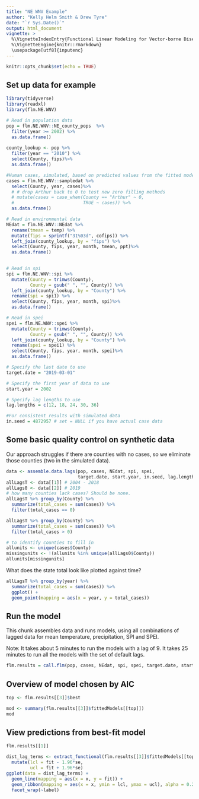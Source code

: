 ```yaml
---
title: "NE WNV Example"
author: "Kelly Helm Smith & Drew Tyre"
date: "`r Sys.Date()`"
output: html_document
vignette: >
  %\VignetteIndexEntry{Functional Linear Modeling for Vector-borne Disease}
  %\VignetteEngine{knitr::rmarkdown}
  \usepackage[utf8]{inputenc}
---
```


```r
knitr::opts_chunk$set(echo = TRUE)
```

## Set up data for example
```r
library(tidyverse)
library(readxl)
library(flm.NE.WNV) 

# Read in population data
pop = flm.NE.WNV::NE_county_pops  %>% 
  filter(year >= 2002) %>% 
  as.data.frame()
 
county_lookup <- pop %>% 
  filter(year == "2010") %>% 
  select(County, fips)%>% 
  as.data.frame()

#Human cases, simulated, based on predicted values from the fitted model. 
cases = flm.NE.WNV::sampledat %>% 
  select(County, year, cases)%>% 
  # # drop Arthur back to 0 to test new zero filling methods
  # mutate(cases = case_when(County == "Arthur" ~ 0,
  #                          TRUE ~ cases)) %>% 
  as.data.frame()

# Read in environmental data
NEdat = flm.NE.WNV::NEdat %>% 
  rename(tmean = temp) %>% 
  mutate(fips = sprintf("31%03d", cofips)) %>% 
  left_join(county_lookup, by = "fips") %>% 
  select(County, fips, year, month, tmean, ppt)%>% 
  as.data.frame()
  

# Read in spi
spi = flm.NE.WNV::spi %>% 
  mutate(County = trimws(County),
         County = gsub(" ", "", County)) %>% 
  left_join(county_lookup, by = "County") %>% 
  rename(spi = spi1) %>% 
  select(County, fips, year, month, spi)%>% 
  as.data.frame()

# Read in spei
spei = flm.NE.WNV::spei %>% 
  mutate(County = trimws(County),
         County = gsub(" ", "", County)) %>% 
  left_join(county_lookup, by = "County") %>% 
  rename(spei = spei1) %>% 
  select(County, fips, year, month, spei)%>% 
  as.data.frame()

# Specify the last date to use
target.date = "2019-03-01" 

# Specify the first year of data to use
start.year = 2002

# Specify lag lengths to use
lag.lengths = c(12, 18, 24, 30, 36)

#For consistent results with simulated data
in.seed = 4872957 # set = NULL if you have actual case data

```
## Some basic quality control on synthetic data

Our approach struggles if there are counties with no cases, so we eliminate those counties (two in the simulated data).

```r
data <- assemble.data.lags(pop, cases, NEdat, spi, spei, 
                           target.date, start.year, in.seed, lag.lengths)
allLagsT <- data[[1]] # 2004 - 2018
allLags0 <- data[[2]] # 2019
# how many counties lack cases? Should be none.
allLagsT %>% group_by(County) %>% 
  summarize(total_cases = sum(cases)) %>% 
  filter(total_cases == 0)

allLagsT %>% group_by(County) %>% 
  summarize(total_cases = sum(cases)) %>% 
  filter(total_cases > 0)

# to identify counties to fill in
allunits <- unique(cases$County)
missingunits <- !(allunits %in% unique(allLags0$County))
allunits[missingunits]
```

What does the state total look like plotted against time?

```r
allLagsT %>% group_by(year) %>% 
  summarize(total_cases = sum(cases)) %>% 
  ggplot() + 
  geom_point(mapping = aes(x = year, y = total_cases))
```

## Run the model

This chunk assembles data and runs models, using all combinations of lagged data for mean temperature, precipitation, SPI and SPEI.

Note: It takes about 5 minutes to run the models with a lag of 9. It takes 25 minutes to run all the models with the set of default lags.


```r

flm.results = call.flm(pop, cases, NEdat, spi, spei, target.date, start.year, in.seed = in.seed, lag.lengths)

```

## Overview of model chosen by AIC 
```r
top <- flm.results[[3]]$best

mod <- summary(flm.results[[3]]$fittedModels[[top]])
mod

```
## View predictions from best-fit model
```r
flm.results[[1]]
```

```r
dist_lag_terms <- extract_functional(flm.results[[3]]$fittedModels[[top]]) %>% 
  mutate(lcl = fit - 1.96*se,
         ucl = fit + 1.96*se)
ggplot(data = dist_lag_terms) + 
  geom_line(mapping = aes(x = x, y = fit)) +
  geom_ribbon(mapping = aes(x = x, ymin = lcl, ymax = ucl), alpha = 0.2)+
  facet_wrap(~label)
```


